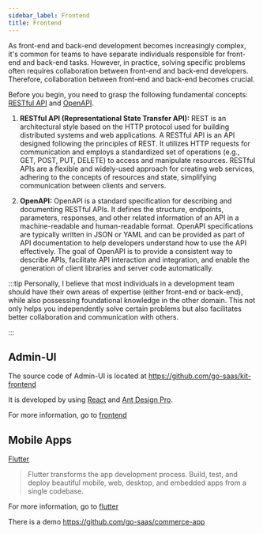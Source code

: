 ```yaml
---
sidebar_label: Frontend
title: Frontend
---
```


As front-end and back-end development becomes increasingly complex, it's common for teams to have separate individuals responsible for front-end and back-end tasks.
However, in practice, solving specific problems often requires collaboration between front-end and back-end developers. Therefore, collaboration between front-end and back-end becomes crucial.

Before you begin, you need to grasp the following fundamental concepts: [RESTful API](https://aws.amazon.com/what-is/restful-api/) and [OpenAPI](https://www.openapis.org/what-is-openapi).

1. **RESTful API (Representational State Transfer API):** REST is an architectural style based on the HTTP protocol used for building distributed systems and web applications. A RESTful API is an API designed following the principles of REST. It utilizes HTTP requests for communication and employs a standardized set of operations (e.g., GET, POST, PUT, DELETE) to access and manipulate resources. RESTful APIs are a flexible and widely-used approach for creating web services, adhering to the concepts of resources and state, simplifying communication between clients and servers.

2. **OpenAPI:** OpenAPI is a standard specification for describing and documenting RESTful APIs. It defines the structure, endpoints, parameters, responses, and other related information of an API in a machine-readable and human-readable format. OpenAPI specifications are typically written in JSON or YAML and can be provided as part of API documentation to help developers understand how to use the API effectively. The goal of OpenAPI is to provide a consistent way to describe APIs, facilitate API interaction and integration, and enable the generation of client libraries and server code automatically.

:::tip
Personally, I believe that most individuals in a development team should have their own areas of expertise (either front-end or back-end), while also possessing foundational knowledge in the other domain. This not only helps you independently solve certain problems but also facilitates better collaboration and communication with others.

:::

## Admin-UI

The source code of Admin-UI is located at https://github.com/go-saas/kit-frontend

It is developed by using [React](https://react.dev/) and [Ant Design Pro](https://github.com/ant-design/ant-design-pro).

For more information, go to [frontend](../learn/frontend/react)

## Mobile Apps

[Flutter](https://flutter.dev/) 

>Flutter transforms the app development process. Build, test, and deploy beautiful mobile, web, desktop, and embedded apps from a single codebase.

For more information, go to [flutter](../learn/frontend/flutter)

There is a demo https://github.com/go-saas/commerce-app